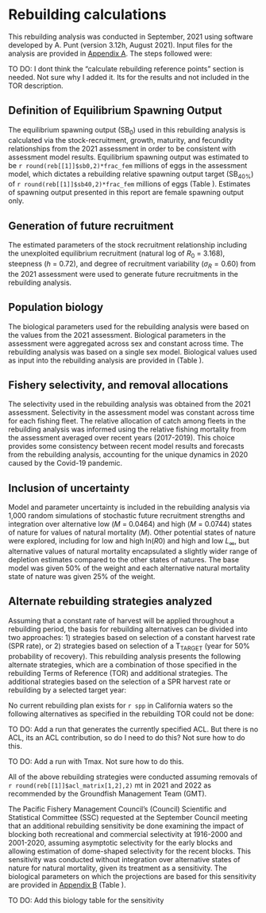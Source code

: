 # Rebuilding calculations

This rebuilding analysis was conducted in September, 2021 using software developed by A. Punt (version 3.12h, August 2021). Input files for the analysis are provided in [Appendix A](#append_a). The steps followed were: 

\begin{enumerate}
	\item Define how equilibrium spawning output ($\text{SB}_0$) will be calculated. 
	\item Define how future recruitment will be generated.
	\item Define the biological information on which future projections will be based.
	\item Define the fishery selectivity and allocation to be applied during rebuilding. 
	\item Decide how to include uncertainty in input parameters from the stock assessment in the rebuilding analysis. 
	\item Calculate rebuilding reference points from the most current assessment results 
	\begin{itemize}
		\item Calculate the projected year in which the stock would rebuild with a 50$\%$ probability if all future fishing mortality was eliminated ($\text{T}_\text{F}$=0).
		\item  Calculate the projected year for a 50$\%$ probability of rebuilding from the year in which the stock was first declared overfished ($\text{T}_\text{MIN}$). 
		\item Calculate the mean generation time. 
		\item Calculate the maximum allowable rebuilding time ($\text{T}_\text{MAX}$). 
	\end{itemize}
	\item Identification and analysis of alternative harvest strategies for rebuilding. 
\end{enumerate}

TO DO: I dont think the "calculate rebuilding reference points" section is needed. Not sure why I added it. Its for the results and not included in the TOR description. 

## Definition of Equilibrium Spawning Output

The equilibrium spawning output ($\text{SB}_0$) used in this rebuilding analysis is calculated via the stock-recruitment, growth, maturity, and fecundity relationships from the 2021 assessment in order to be consistent with assessment model results. Equilibrium spawning output was estimated to be `r round(reb[[1]]$sb0,2)*frac_fem` millions of eggs in the assessment model, which dictates a rebuilding relative spawning output target ($\text{SB}_{40\%}$) of `r round(reb[[1]]$sb40,2)*frac_fem` millions of eggs (Table \ref{tab:ref-points}). Estimates of spawning output presented in this report are female spawning output only. 


## Generation of future recruitment

The estimated parameters of the stock recruitment relationship including the unexploited equilibrium recruitment (natural log of $R_0$ = 3.168), steepness ($h$ = 0.72), and degree of recruitment variability ($\sigma_R = 0.60$) from the 2021 assessment were used to generate future recruitments in the rebuilding analysis.


## Population biology

The biological parameters used for the rebuilding analysis were based on the values from the 2021 assessment. Biological parameters in the assessment were aggregated across sex and constant across time. The rebuilding analysis was based on a single sex model. Biological values used as input into the rebuilding analysis are provided in (Table \ref{tab:biology}).


## Fishery selectivity, and removal allocations

The selectivity used in the rebuilding analysis was obtained from the 2021 assessment. Selectivity in the assessment model was constant across time for each fishing fleet. The relative allocation of catch among fleets in the rebuilding analysis was informed using the relative fishing mortality from the assessment averaged over recent years (2017-2019). This choice provides some consistency between recent model results and forecasts from the rebuilding analysis, accounting for the unique dynamics in 2020 caused by the Covid-19 pandemic. 


## Inclusion of uncertainty

Model and parameter uncertainty is included in the rebuilding analysis via 1,000 random simulations of stochastic future recruitment strengths and integration over alternative low ($M$ = 0.0464) and high ($M$ = 0.0744) states of nature for values of natural mortality ($M$). Other potential states of nature were explored, including for low and high ln($R0$) and high and low $L_{\infty}$, but alternative values of natural mortality encapsulated a slightly wider range of depletion estimates compared to the other states of natures. The base model was given 50% of the weight and each alternative natural mortality state of nature was given 25% of the weight. 


## Alternate rebuilding strategies analyzed

Assuming that a constant rate of harvest will be applied throughout a rebuilding period, the basis for rebuilding alternatives can be divided into two approaches: 1) strategies based on selection of a constant harvest rate (SPR rate), or 2) strategies based on selection of a $\text{T}_\text{TARGET}$ (year for 50% probability of recovery). This rebuilding analysis presents the following alternate strategies, which are a combination of those specified in the rebuilding Terms of Reference (TOR) and additional strategies. The additional strategies based on the selection of a SPR harvest rate or rebuilding by a selected target year:  

\begin{enumerate}
	\item Eliminate all harvest, F = 0, beginning in the next management cycle, 2023, the same as setting a constant SPR harvest rate of 1.0.
	\item Apply the harvest rate that would generate the ACL specified for the current year (i.e., the latest year specified in regulations).
	\item Apply a range of SPR values: 
	\begin{enumerate}
	 \item SPR = 0.50,
	 \item SPR = 0.60,
	 \item SPR = 0.70,
	 \item SPR = 0.80, and
	 \item SPR = 0.90. 
	\end{enumerate}
	\item Apply SPR harvest rates that are estimated to lead to a 50$\%$ probability of recovery by alternative target years: 
	\begin{enumerate}
	 \item by $\text{T}_\text{MAX}$ from the current cycle, and 
	 \item by $\text{T}_\text{MID}$ from the current cycle, which is the year midway between $\text{T}_\text{MIN}$ and $\text{T}_\text{MAX}$.
	\end{enumerate}
	\item Apply the default harvest policy based on the 40:10 harvest control rule.
	\item Apply the ABC harvest rate with time-varying category 2 $\sigma$ and $P^*$ = 0.45.
\end{enumerate}

No current rebuilding plan exists for `r spp` in California waters so the following alternatives as specified in the rebuilding TOR could not be done:

\begin{itemize}
 \item Apply the spawning potential ratio or relevant harvest control run in the current rebuilding plan. 
 \item Apply the harvest rate that is estimated to lead to a 50% probability of recovery by the current $\text{T}_\text{TARGET}$.
 \item Apply the harvest rate that is estimated to lead to a 50% probability of recovery by the TMAX from the previous cycle.
\end{itemize}

TO DO: Add a run that generates the currently specified ACL. But there is no ACL, its an ACL contribution, so do I need to do this? Not sure how to do this. 

TO DO: Add a run with Tmax. Not sure how to do this.

All of the above rebuilding strategies were conducted assuming removals of `r round(reb[[1]]$acl_matrix[1,2],2)` mt in 2021 and 2022 as recommended by the Groundfish Management Team (GMT). <!-- A sensitivity examining the impact of reducing removals in 2021 and 2022 to the ACL values of 5.83 mt for 2021 and 5.84 mt for 2022 was conducted using only the fixed SPR harvest rate alternatives listed above. -->
<!-- [This is currently not done but Im leaving the text in as a place holder should it be asked for] --> 

The Pacific Fishery Management Council's (Council) Scientific and Statistical Committee (SSC) requested at the September Council meeting that an additional rebuilding sensitivity be done examining the impact of blocking both recreational and commercial selectivity at 1916-2000 and 2001-2020, assuming asymptotic selectivity for the early blocks and allowing estimation of dome-shaped selectivity for the recent blocks. This sensitivity was conducted without integration over alternative states of nature for natural mortality, given its treatment as a sensitivity. The biological parameters on which the projections are based for this sensitivity are provided in [Appendix B](#append_b) (Table \ref{tab:sens-biology}).

TO DO: Add this biology table for the sensitivity 

